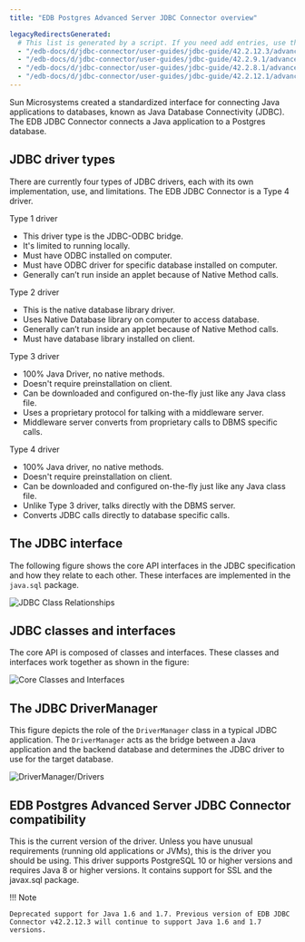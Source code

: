 ```yaml
---
title: "EDB Postgres Advanced Server JDBC Connector overview"

legacyRedirectsGenerated:
  # This list is generated by a script. If you need add entries, use the `legacyRedirects` key.
  - "/edb-docs/d/jdbc-connector/user-guides/jdbc-guide/42.2.12.3/advanced_server_jdbc_connector_overview.html"
  - "/edb-docs/d/jdbc-connector/user-guides/jdbc-guide/42.2.9.1/advanced_server_jdbc_connector_overview.html"
  - "/edb-docs/d/jdbc-connector/user-guides/jdbc-guide/42.2.8.1/advanced_server_jdbc_connector_overview.html"
  - "/edb-docs/d/jdbc-connector/user-guides/jdbc-guide/42.2.12.1/advanced_server_jdbc_connector_overview.html"
---
```


<div id="advanced_server_jdbc_connector_overview" class="registered_link"></div>

Sun Microsystems created a standardized interface for connecting Java applications to databases, known as Java Database Connectivity (JDBC). The EDB JDBC Connector connects a Java application to a Postgres database.

<div id="jdbc_driver_types" class="registered_link"></div>

## JDBC driver types

There are currently four types of JDBC drivers, each with its own implementation, use, and limitations. The EDB JDBC Connector is a Type 4 driver.

Type 1 driver

-   This driver type is the JDBC-ODBC bridge.
-   It's limited to running locally.
-   Must have ODBC installed on computer.
-   Must have ODBC driver for specific database installed on computer.
-   Generally can’t run inside an applet because of Native Method calls.

Type 2 driver

-   This is the native database library driver.
-   Uses Native Database library on computer to access database.
-   Generally can’t run inside an applet because of Native Method calls.
-   Must have database library installed on client.

Type 3 driver

-   100% Java Driver, no native methods.
-   Doesn't require preinstallation on client.
-   Can be downloaded and configured on-the-fly just like any Java class file.
-   Uses a proprietary protocol for talking with a middleware server.
-   Middleware server converts from proprietary calls to DBMS specific calls.

Type 4 driver

-   100% Java driver, no native methods.
-   Doesn't require preinstallation on client.
-   Can be downloaded and configured on-the-fly just like any Java class file.
-   Unlike Type 3 driver, talks directly with the DBMS server.
-   Converts JDBC calls directly to database specific calls.

## The JDBC interface

The following figure shows the core API interfaces in the JDBC specification and how they relate to each other. These interfaces are implemented in the `java.sql` package.

![JDBC Class Relationships](images/jdbc_class_relationships.png)


## JDBC classes and interfaces

The core API is composed of classes and interfaces. These classes and interfaces work together as shown in the figure:

![Core Classes and Interfaces](images/core_classes_and_interfaces.png)


## The JDBC DriverManager

This figure depicts the role of the `DriverManager` class in a typical JDBC application. The `DriverManager` acts as the bridge between a Java application and the backend database and determines the JDBC driver to use for the target database.

![DriverManager/Drivers](images/drivermanager_drivers.png)

## EDB Postgres Advanced Server JDBC Connector compatibility

This is the current version of the driver. Unless you have unusual requirements (running old applications or JVMs), this is the driver you should be using. This driver supports PostgreSQL 10 or higher versions and requires Java 8 or higher versions. It contains support for SSL and the javax.sql package.

!!! Note  

    Deprecated support for Java 1.6 and 1.7. Previous version of EDB JDBC Connector v42.2.12.3 will continue to support Java 1.6 and 1.7 versions.
